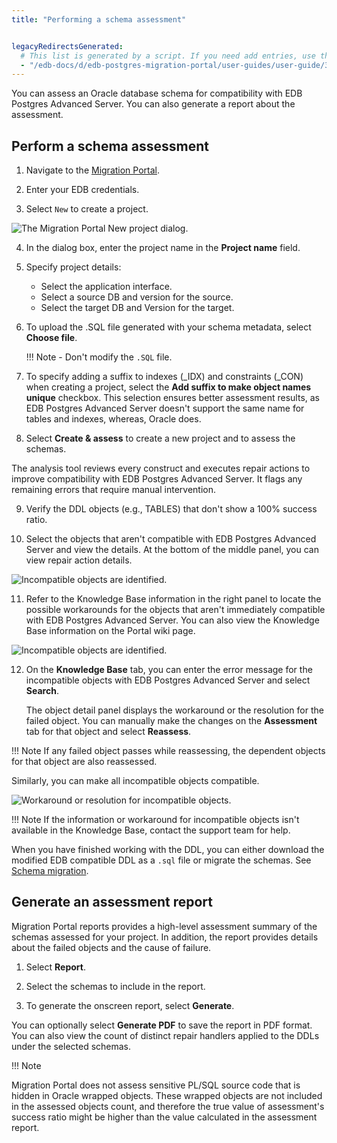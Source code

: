 ```yaml
---
title: "Performing a schema assessment"


legacyRedirectsGenerated:
  # This list is generated by a script. If you need add entries, use the `legacyRedirects` key.
  - "/edb-docs/d/edb-postgres-migration-portal/user-guides/user-guide/3.0.1/mp_schema_assessment.html"
---
```


<div id="mp_schema_assessment" class="registered_link"></div>

You can assess an Oracle database schema for compatibility with EDB Postgres Advanced Server. You can also generate a report about the assessment.

## Perform a schema assessment

1.  Navigate to the [Migration Portal](https://migration.enterprisedb.com).

2.  Enter your EDB credentials.

3.  Select `New` to create a project.

 ![The Migration Portal New project dialog.](../images/mp_schema_assessment_new_project_edited.png)

4.  In the dialog box, enter the project name in the **Project name** field.

5.  Specify project details:

    -   Select the application interface.
    -   Select a source DB and version for the source.
    -   Select the target DB and Version for the target.

6.  To upload the .SQL file generated with your schema metadata, select **Choose file**.

    !!! Note
        -   Don't modify the `.SQL` file.
            

7.  To specify adding a suffix to indexes (_IDX) and constraints (_CON) when creating a project, select the **Add suffix to make object names unique** checkbox. This selection ensures better assessment results, as EDB Postgres Advanced Server doesn't support the same name for tables and indexes, whereas, Oracle does.

8.  Select **Create & assess** to create a new project and to assess the schemas.

 The analysis tool reviews every construct and executes repair actions to improve compatibility with EDB Postgres Advanced Server. It flags any remaining errors that require manual intervention.


9.  Verify the DDL objects (e.g., TABLES) that don't show a 100% success ratio.


10. Select the objects that aren't compatible with EDB Postgres Advanced Server and view the details. At the bottom of the middle panel, you can view repair action details.

![Incompatible objects are identified.](../images/mp_schema_assessment_incompatible.png)

11. Refer to the Knowledge Base information in the right panel to locate the possible workarounds for the objects that aren't immediately compatible with EDB Postgres Advanced Server. You can also view the Knowledge Base information on the Portal wiki page.

![Incompatible objects are identified.](../images/mp_schema_assessment_errors.png)

12. On the **Knowledge Base** tab, you can enter the error message for the incompatible objects with EDB Postgres Advanced Server and select **Search**.

    The object detail panel displays the workaround or the resolution for the failed object. You can manually make the changes on the **Assessment** tab for that object and select **Reassess**.

 !!! Note
    If any failed object passes while reassessing, the dependent objects for that object are also reassessed.

 Similarly, you can make all incompatible objects compatible.

![Workaround or resolution for incompatible objects.](../images/mp_schema_assessment_workaround.png)

!!! Note
    If the information or workaround for incompatible objects isn't available in the Knowledge Base, contact the support team for help.

When you have finished working with the DDL, you can either download the modified EDB compatible DDL as a `.sql` file or migrate the schemas. See [Schema migration](03_mp_schema_migration/#mp_schema_migration).

<div id="mp_report" class="registered_link"></div>

## Generate an assessment report

Migration Portal reports provides a high-level assessment summary of the schemas assessed for your project. In addition, the report provides details about the failed objects and the cause of failure.

1.  Select **Report**.

2.  Select the schemas to include in the report.

3.  To generate the onscreen report, select **Generate**.

You can optionally select **Generate PDF** to save the report in PDF format. You can also view the count of distinct repair handlers applied to the DDLs under the selected schemas.

!!! Note
 
 Migration Portal does not assess sensitive PL/SQL source code that is hidden in Oracle wrapped objects. These wrapped objects are not included in the assessed objects count, and therefore the true value of assessment's success ratio might be higher than the value calculated in the assessment report.

